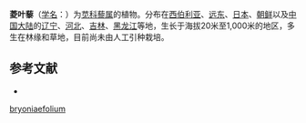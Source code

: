 {{Speciesbox
| name = 菱叶藜
| status = 
| status_system = 
| image = 
| genus = Chenopodium
| species = bryoniaefolium
| authority = Bunge
}}

'''菱叶藜'''（[[学名|学名]]：{{lang|la|''Chenopodium bryoniaefolium''}}）为[[苋科|苋科]][[藜属|藜属]]的植物。分布在[[西伯利亚|西伯利亚]]、[[远东|远东]]、[[日本|日本]]、[[朝鲜|朝鲜]]以及[[中国大陆|中国大陆]]的[[辽宁|辽宁]]、[[河北|河北]]、[[吉林|吉林]]、[[黑龙江|黑龙江]]等地，生长于海拔20米至1,000米的地区，多生在林缘和草地，目前尚未由人工引种栽培。

== 参考文献 ==
<div class="references-small">
* {{cite web| url =http://www.bioinfo.cn/db05/KmzwSpecies.php?action=view&id=3692| title =菱叶藜| work =《中国高等植物数据库全库》| publisher =中国科学院微生物研究所| author =昆明植物研究所| accessdate =2009-02-24| deadurl =yes| archiveurl =https://web.archive.org/web/20160305021927/http://www.bioinfo.cn/db05/KmzwSpecies.php?action=view&id=3692| archivedate =2016-03-05}}
</div>

{{DEFAULTSORT:Chenopodium bryoniaefolium}}
[[Category:藜属|bryoniaefolium]]


{{Amaranthaceae-stub}}